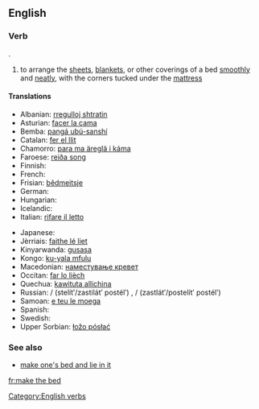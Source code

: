 ==English==

===Verb===
{{head|en|verb|head=[[make]] [[the]] [[bed]]}}.

# to arrange the [[sheet]]s, [[blanket]]s, or other coverings of a bed [[smoothly]] and [[neat]]ly, with the corners tucked under the [[mattress]]

====Translations====
{{trans-top|arrange sheets, etc smoothly and neatly}}
* Albanian: [[rregulloj shtratin]]
* Asturian: [[facer la cama]]
* Bemba: [[pangá ubú-sanshí]]
* Catalan: [[fer el llit]]
* Chamorro: [[para ma äreglä i káma]]
* Faroese: [[reiða song]]
* Finnish: {{t+|fi|pedata}}
* French: {{t+|fr|faire le lit}}
* Frisian: [[bêdmeitsje]]
* German: {{t|de|das Bett machen}}
* Hungarian: {{t+|hu|ágyaz}}
* Icelandic: {{t-|is|búa um rúmið}}
* Italian: [[rifare il letto]]
{{trans-mid}}
* Japanese: {{t|ja|布団を敷く|tr=ふとんをしく, futon o shiku|sc=Jpan}}
* Jèrriais: [[faithe lé liet]]
* Kinyarwanda: [[gusasa]]
* Kongo: [[ku-yala mfulu]]
* Macedonian: [[наместување кревет]]
* Occitan: [[far lo lièch]]
* Quechua: [[kawituta allichina]]
* Russian: {{t|ru|застилать}}/{{t|ru|стелить}} {{t|ru|постель}} (stelítʹ/zastilátʹ postélʹ) {{impf}}, {{t|ru|застлать}}/{{t|ru|постелить}} {{t|ru|постель}} (zastlátʹ/postelítʹ postélʹ) {{pf.}}
* Samoan: [[e teu le moega]]
* Spanish: {{t+|es|hacer la cama}}
* Swedish: {{t|sv|bädda}}
* Upper Sorbian: [[łožo pósłać]]
{{trans-bottom}}

===See also===
* [[make one's bed and lie in it]]

[[Category:English verbs]]

[[fr:make the bed]]